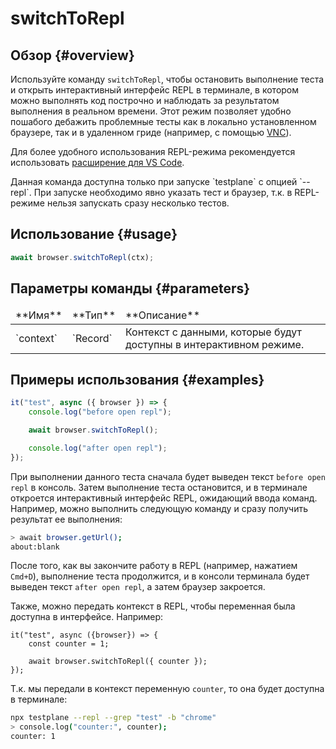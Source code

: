 
# switchToRepl

## Обзор {#overview}

Используйте команду `switchToRepl`, чтобы остановить выполнение теста и открыть интерактивный интерфейс REPL в терминале, в котором можно выполнять код построчно и наблюдать за результатом выполнения в реальном времени.
Этот режим позволяет удобно пошабого дебажить проблемные тесты как в локально установленном браузере, так и в удаленном гриде (например, с помощью [VNC][vnc]).

Для более удобного использования REPL-режима рекомендуется использовать [расширение для VS Code][extension].

<Admonition type="warning">
    Данная команда доступна только при запуске `testplane` с опцией `--repl`. При запуске необходимо
    явно указать тест и браузер, т.к. в REPL-режиме нельзя запускать сразу несколько тестов.
</Admonition>

## Использование {#usage}

```typescript
await browser.switchToRepl(ctx);
```

## Параметры команды {#parameters}

<table>
    <thead>
        <tr>
            <td>**Имя**</td>
            <td>**Тип**</td>
            <td>**Описание**</td>
        </tr>
    </thead>
    <tbody>
        <tr>
            <td>`context`</td>
            <td>`Record<string, unknown>`</td>
            <td>Контекст с данными, которые будут доступны в интерактивном режиме.</td>
        </tr>
    </tbody>
</table>

## Примеры использования {#examples}

```typescript
it("test", async ({ browser }) => {
    console.log("before open repl");

    await browser.switchToRepl();

    console.log("after open repl");
});
```

При выполнении данного теста сначала будет выведен текст `before open repl` в консоль. Затем выполнение теста остановится, и в терминале откроется интерактивный интерфейс REPL, ожидающий ввода команд.
Например, можно выполнить следующую команду и сразу получить результат ее выполнения:

```bash
> await browser.getUrl();
about:blank
```

После того, как вы закончите работу в REPL (например, нажатием `Cmd+D`), выполнение теста продолжится, и в консоли терминала будет выведен текст `after open repl`, а затем браузер закроется.

Также, можно передать контекст в REPL, чтобы переменная была доступна в интерфейсе. Например:

```
it("test", async ({browser}) => {
    const counter = 1;

    await browser.switchToRepl({ counter });
});
```

Т.к. мы передали в контекст переменную `counter`, то она будет доступна в терминале:

```bash
npx testplane --repl --grep "test" -b "chrome"
> console.log("counter:", counter);
counter: 1
```

[extension]: https://marketplace.visualstudio.com/items?itemName=gemini-testing.vscode-testplane
[vnc]: https://novnc.com/info.html
